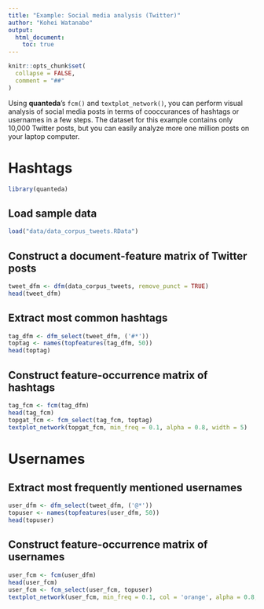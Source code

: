 ```yaml
---
title: "Example: Social media analysis (Twitter)"
author: "Kohei Watanabe"
output: 
  html_document:
    toc: true
---
```


```r
knitr::opts_chunk$set(
  collapse = FALSE,
  comment = "##"
)
```

Using **quanteda**'s `fcm()` and `textplot_network()`, you can perform visual analysis of social media posts in terms of cooccurances of hashtags or usernames in a few steps. The dataset for this example contains only 10,000 Twitter posts, but you can easily analyze more one million posts on your laptop computer.

# Hashtags

```r
library(quanteda)
```

## Load sample data
```r
load("data/data_corpus_tweets.RData")
```

## Construct a document-feature matrix of Twitter posts
```r
tweet_dfm <- dfm(data_corpus_tweets, remove_punct = TRUE)
head(tweet_dfm)
```

## Extract most common hashtags
```r
tag_dfm <- dfm_select(tweet_dfm, ('#*'))
toptag <- names(topfeatures(tag_dfm, 50))
head(toptag)
```

## Construct feature-occurrence matrix of hashtags
```r
tag_fcm <- fcm(tag_dfm)
head(tag_fcm)
topgat_fcm <- fcm_select(tag_fcm, toptag)
textplot_network(topgat_fcm, min_freq = 0.1, alpha = 0.8, width = 5)
```

# Usernames

## Extract most frequently mentioned usernames 
```r
user_dfm <- dfm_select(tweet_dfm, ('@*'))
topuser <- names(topfeatures(user_dfm, 50))
head(topuser)
```

## Construct feature-occurrence matrix of usernames
```r
user_fcm <- fcm(user_dfm)
head(user_fcm)
user_fcm <- fcm_select(user_fcm, topuser)
textplot_network(user_fcm, min_freq = 0.1, col = 'orange', alpha = 0.8, width = 5)
```

